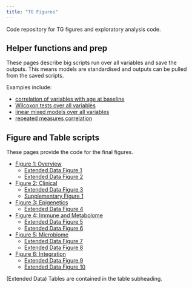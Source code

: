```yaml
---
title: "TG Figures"
---
```


Code repository for TG figures and exploratory analysis code.

## Helper functions and prep

These pages describe big scripts run over all variables and save the outputs. This means models are standardised and outputs can be pulled from the saved scripts.

Examples include:

* [correlation of variables with age at baseline](helper-corr-age-at-baseline.qmd)
* [Wilcoxon tests over all variables](helper-wilcoxon-tests.qmd)
* [linear mixed models over all variables](helper-lmm.qmd)
* [repeated measures correlation](helper-rmcorr.qmd)


## Figure and Table scripts

These pages provide the code for the final figures.

* [Figure 1: Overview](fig1-overview.qmd)
  + [Extended Data Figure 1](fig1-overview.qmd)
  + [Extended Data Figure 2](fig1-overview.qmd)
* [Figure 2: Clinical](fig2-clin.qmd)
  + [Extended Data Figure 3](fig2-clin.qmd)
  + [Supplementary Figure 1](fig2-clin.qmd)
* [Figure 3: Epigenetics](fig3-epi.qmd)
  + [Extended Data Figure 4](fig3-epi.qmd)
* [Figure 4: Immune and Metabolome](fig4-imm-metabolome.qmd)
  + [Extended Data Figure 5](fig4-imm-metabolome.qmd)
  + [Extended Data Figure 6](fig4-imm-metabolome.qmd)
* [Figure 5: Microbiome](fig5-microbqmd)
  + [Extended Data Figure 7](fig5-micro.qmd)
  + [Extended Data Figure 8](fig5-micro.qmd)
* [Figure 6: Integration](fig6-integration.qmd)
  + [Extended Data Figure 9](fig6-integration.qmd)
  + [Extended Data Figure 10](fig6-integration.qmd)

(Extended Data) Tables are contained in the table subheading.